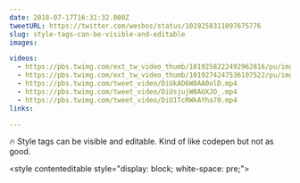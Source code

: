 ```yaml
---
date: 2018-07-17T16:31:32.000Z
tweetURL: https://twitter.com/wesbos/status/1019258311097675776
slug: style-tags-can-be-visible-and-editable
images:

videos:
  - https://pbs.twimg.com/ext_tw_video_thumb/1019258222492962816/pu/img/1P--3ARYrx1L4Ucs.mp4
  - https://pbs.twimg.com/ext_tw_video_thumb/1019274247536107522/pu/img/uX5DKu8Zp5AG2G1a.mp4
  - https://pbs.twimg.com/tweet_video/DiUkAD6W0AA0olD.mp4
  - https://pbs.twimg.com/tweet_video/DiUsjujW0AUXJO_.mp4
  - https://pbs.twimg.com/tweet_video/DiU1TcRWkAYha70.mp4
links:

---
```

🔥 Style tags can be visible and editable. Kind of like codepen but not as good.

&lt;style contenteditable style="display: block; white-space: pre;"&gt;
